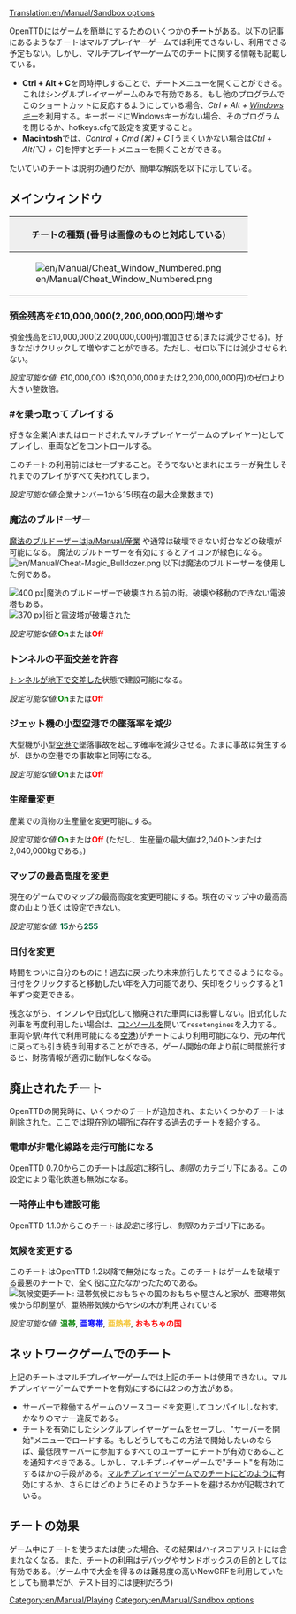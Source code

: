[[Translation:en/Manual/Sandbox options]]
{{ja/Manual/目次}}{{en/Warning| チートの利用により、あなたは仲間や競合を裏切ることになる。チートの利用という不名誉は永遠に記録されることを忘れてはならない(つまり、チートの利用はセーブデータに記録される)。}}

OpenTTDにはゲームを簡単にするためのいくつかの'''チート'''がある。以下の記事にあるようなチートはマルチプレイヤーゲームでは利用できないし、利用できる予定もない。しかし、マルチプレイヤーゲームでのチートに関する情報も記載している。

*'''Ctrl + Alt + C'''を同時押しすることで、チートメニューを開くことができる。これはシングルプレイヤーゲームのみで有効である。もし他のプログラムでこのショートカットに反応するようにしている場合、''Ctrl + Alt + <span class="plainlinks">[https://ja.wikipedia.org/wiki/Windows%E3%82%AD%E3%83%BC Windowsキー]</span>''を利用する。キーボードにWindowsキーがない場合、そのプログラムを閉じるか、hotkeys.cfgで設定を変更すること。
*'''Macintosh'''では、''Control + <span class="plainlinks">[https://ja.wikipedia.org/wiki/%E3%82%B3%E3%83%9E%E3%83%B3%E3%83%89%E3%82%AD%E3%83%BC Cmd]</span> (&#x2318;) + C'' [うまくいかない場合は''Ctrl + Alt(⌥) + C'']を押すとチートメニューを開くことができる。

たいていのチートは説明の通りだが、簡単な解説を以下に示している。

==メインウィンドウ==
{|border="2" cellspacing="4" cellpadding="3" rules="all" style="margin:1em 1em 1em 0; border:solid 1px #AAAAAA;"
!colspan="4" style="background:#efefef;"| チートの種類 (番号は画像のものと対応している)
|-
| rowspan="10"|[[File:en/Manual/Cheat Window Numbered.png|frame|center]]
| style="background:#efefef;"|'''種類'''
|-
| [[en/Manual/Sandbox options#increase-money-by-ps10000000|1. 資金を増やす]]
|-
| [[en/Manual/Sandbox options#playing-as-company|2. 他の会社でプレイする]]
|-
| [[en/Manual/Sandbox options#magic-bulldozer|3. 魔法のブルドーザー]]
|-
| [[en/Manual/Sandbox options#tunnels-may-cross-each-other|4. トンネルの平面交差]]
|-
| [[en/Manual/Sandbox options#jetplanes-will-not-crash-frequently-on-small-airports|5. 小型空港での事故率減少]]
|-
| [[en/Manual/Sandbox options#enable-modifying-production-values|6. 生産量変更]]
|-
| [[en/Manual/Sandbox options#switch-climate|7. 気候の変更('''Ver.1.11.2ではマップの最高高度変更''')]]
|-
| [[en/Manual/Sandbox options#change-date|8. 日付を変更]]
|}

===預金残高を£10,000,000(2,200,000,000円)増やす===
預金残高を£10,000,000(2,200,000,000円)増加させる(または減少させる)。好きなだけクリックして増やすことができる。ただし、ゼロ以下には減少させられない。

''設定可能な値:'' £10,000,000 ($20,000,000または2,200,000,000円)のゼロより大きい整数倍。

===#を乗っ取ってプレイする===
好きな企業(AIまたはロードされたマルチプレイヤーゲームのプレイヤー)としてプレイし、車両などをコントロールする。

このチートの利用前にはセーブすること。そうでないとまれにエラーが発生しそれまでのプレイがすべて失われてしまう。

''設定可能な値:''企業ナンバー1から15(現在の最大企業数まで)

===魔法のブルドーザー===
[[en/Archive/Manual/Magic bulldozer|魔法のブルドーザー]]は[[ja/Manual/産業]] や通常は破壊できない灯台などの破壊が可能になる。
魔法のブルドーザーを有効にするとアイコンが緑色になる。[[File:en/Manual/Cheat-Magic Bulldozer.png]]
以下は魔法のブルドーザーを使用した例である。

[[File:en/Manual/Town Before.png|thumb|left|400 px|魔法のブルドーザーで破壊される前の街。破壊や移動のできない電波塔もある。]]
[[File:en/Manual/Town After.png|thumb|center|370 px|街と電波塔が破壊された]]
{{en/-}}

''設定可能な値:''<span style="color:green">'''On'''</span>または<span style="color:red">'''Off'''</span>

===トンネルの平面交差を許容===
[[en/Archive/Manual/Crossing tunnels|トンネルが地下で交差]]した状態で建設可能になる。

''設定可能な値:''<span style="color:green">'''On'''</span>または<span style="color:red">'''Off'''</span>

===ジェット機の小型空港での墜落率を減少===
大型機が小型[[en/Manual/Airports|空港]]で墜落事故を起こす確率を減少させる。たまに事故は発生するが、ほかの空港での事故率と同等になる。

''設定可能な値:''<span style="color:green">'''On'''</span>または<span style="color:red">'''Off'''</span>

===生産量変更===
産業での貨物の生産量を変更可能にする。

''設定可能な値:''<span style="color:green">'''On'''</span>または<span style="color:red">'''Off'''</span> (ただし、生産量の最大値は2,040トンまたは2,040,000kgである。)

===マップの最高高度を変更===
現在のゲームでのマップの最高高度を変更可能にする。現在のマップ中の最高高度の山より低くは設定できない。

''設定可能な値:'' <span style="color:#00693E">'''15'''</span>から<span style="color:#00693E">'''255'''</span>

===日付を変更===
時間をついに自分のものに！過去に戻ったり未来旅行したりできるようになる。日付をクリックすると移動したい年を入力可能であり、矢印をクリックすると1年ずつ変更できる。

残念ながら、インフレや旧式化して撤廃された車両には影響しない。旧式化した列車を再度利用したい場合は、[[en/Manual/Console|コンソール]]を開いて<code>resetengines</code>を入力する。車両や駅(年代で利用可能になる[[en/Manual/Airports|空港]])がチートにより利用可能になり、元の年代に戻っても引き続き利用することができる。ゲーム開始の年より前に時間旅行すると、財務情報が適切に動作しなくなる。

==廃止されたチート==
OpenTTDの開発時に、いくつかのチートが追加され、またいくつかのチートは削除された。ここでは現在別の場所に存在する過去のチートを紹介する。

===電車が非電化線路を走行可能になる===
OpenTTD 0.7.0からこのチートは''設定''に移行し、''制限''のカテゴリ下にある。この設定により電化鉄道も無効になる。

===一時停止中も建設可能===
OpenTTD 1.1.0からこのチートは''設定''に移行し、''制限''のカテゴリ下にある。

===気候を変更する===
このチートはOpenTTD 1.2以降で無効になった。このチートはゲームを破壊する最悪のチートで、全く役に立たなかったためである。
[[File:en/Manual/Switch climate.png|center|frame|気候変更チート: 温帯気候におもちゃの国のおもちゃ屋さんと家が、亜寒帯気候から印刷屋が、亜熱帯気候からヤシの木が利用されている]]

''設定可能な値:'' <span style="color:green">'''温帯'''</span>, <span style="color:blue">'''亜寒帯'''</span>, <span style="color:#f4c430">'''亜熱帯'''</span>, <span style="color:red">'''おもちゃの国'''</span>

==ネットワークゲームでのチート==
上記のチートはマルチプレイヤーゲームでは上記のチートは使用できない。マルチプレイヤーゲームでチートを有効にするには2つの方法がある。
*サーバーで稼働するゲームのソースコードを変更してコンパイルしなおす。かなりのマナー違反である。
*チートを有効にしたシングルプレイヤーゲームをセーブし、"サーバーを開始"メニューでロードする。もしどうしてもこの方法で開始したいのならば、最低限サーバーに参加するすべてのユーザーにチートが有効であることを通知すべきである。しかし、マルチプレイヤーゲームで"チート"を有効にするほかの手段がある。[[en/Community/Multiplayer cheating|マルチプレイヤーゲームでのチート]]にどのように有効にするか、さらにはどのようにそのようなチートを避けるかが記載されている。

==チートの効果==
ゲーム中にチートを使うまたは使った場合、その結果はハイスコアリストには含まれなくなる。また、チートの利用はデバッグやサンドボックスの目的としては有効である。(ゲーム中で大金を得るのは難易度の高いNewGRFを利用していたとしても簡単だが、テスト目的には便利だろう)

[[Category:en/Manual/Playing]]
[[Category:en/Manual/Sandbox options]]